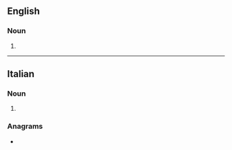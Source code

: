 ==English==

===Noun===
{{head|en|noun plural form}}

# {{plural of|consigliere|lang=en}}

----

==Italian==

===Noun===
{{head|it|noun plural form|g=m|g2=f}}

# {{plural of|consigliere|lang=it}}

===Anagrams===
* {{l|it|ingelosirci}}